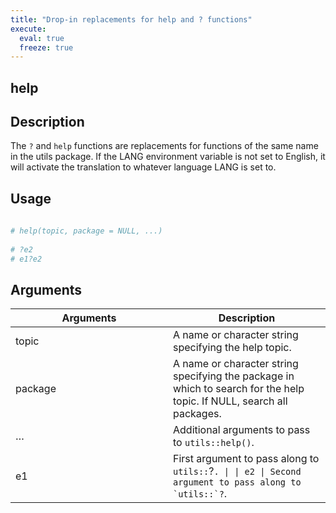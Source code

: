 ```yaml
---
title: "Drop-in replacements for help and ? functions"
execute:
  eval: true
  freeze: true
---
```


## help

## Description
 The `?` and `help` functions are replacements for functions of the same name in the utils package. If the LANG environment variable is not set to English, it will activate the translation to whatever language LANG is set to. 


## Usage
```r
 
# help(topic, package = NULL, ...) 
 
# ?e2 
# e1?e2 
```

## Arguments
|Arguments|Description|
|---|---|
| topic | A name or character string specifying the help topic. |
| package | A name or character string specifying the package in which to search for the help topic. If NULL, search all packages. |
| ... | Additional arguments to pass to `utils::help()`. |
| e1 | First argument to pass along to `utils::`?``. |
| e2 | Second argument to pass along to `utils::`?``. |







